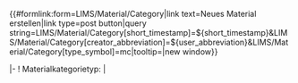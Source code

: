 <noinclude>
{{Helper/Docu/FormTemplate}}

<div class=dynamic-page-form-link>{{#formlink:form=LIMS/Material/Category|link text=Neues Material erstellen|link type=post button|query string=LIMS/Material/Category[short_timestamp]=${short_timestamp}&LIMS/Material/Category[creator_abbreviation]=${user_abbreviation}&LIMS/Material/Category[type_symbol]=mc|tooltip=|new window}}</div>

</noinclude><includeonly>
<div id="wikiPreview" style="display: none; padding-bottom: 25px; margin-bottom: 25px; border-bottom: 1px solid #AAAAAA;"></div>
{{{info|page name=Category:<LIMS/Material/Category[short_timestamp]>-<LIMS/Material/Category[creator_abbreviation]>-<unique number;start=0001>-<LIMS/Material/Category[type_symbol]>}}}
{{{for template|LIMS/Material/Category}}}
{{LIMS/Form/Common/Category/Header |category_group_name=Material}}
|-
! Materialkategorietyp: 
| {{{field|category_type|input type=tokens|values=Physikalische Stoffkategorie,Chemische Stoffkategorie,Anwendungsdefinierte Stoffkategorie,Biologische Stoffkategorie,Wirtschaftswissenschaftliche Stoffkategorie,Sonstige Stoffkategorie|list}}}
{{LIMS/Form/Common/Footer}}
</includeonly>